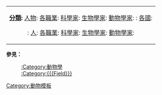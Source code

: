 {| align=center class="toccolours"
| <center>'''[[Wikipedia:分類|分類]]:''' [[:Category:人物|人物]]: [[:Category:各職業人物|各職業]]: [[:Category:科學家|科學家]]:  [[:Category:生物學家|生物學家]]:  [[:Category:動物學家|動物學家]]: [[:Category:{{{Profession}}}|{{{Profession}}}]]: [[:Category:各國{{{Profession}}}|各國]]: '''{{{Nationality}}}'''</center >
<center>[[:Category:{{{Country}}}|{{{Country}}}]]: [[:Category:{{{Nationality}}}人|人]]: [[:Category:{{{Nationality}}}各職業人物|各職業]]: [[:Category:{{{Nationality}}}科學家|科學家]]: [[:Category:{{{Nationality}}}生物學家|生物學家]]: [[:Category:{{{Nationality}}}動物學家|動物學家]]: '''{{{Profession}}}'''</center>
|}

'''參見：'''
:[[:Category:動物學]]
:[[:Category:{{{Field}}}]]

[[Category:各國{{{Profession}}}|{{{Nationality}}}]]
[[Category:{{{Nationality}}}動物學家|{{{Profession}}}]]
<noinclude>
[[Category:動物模板]]</noinclude>